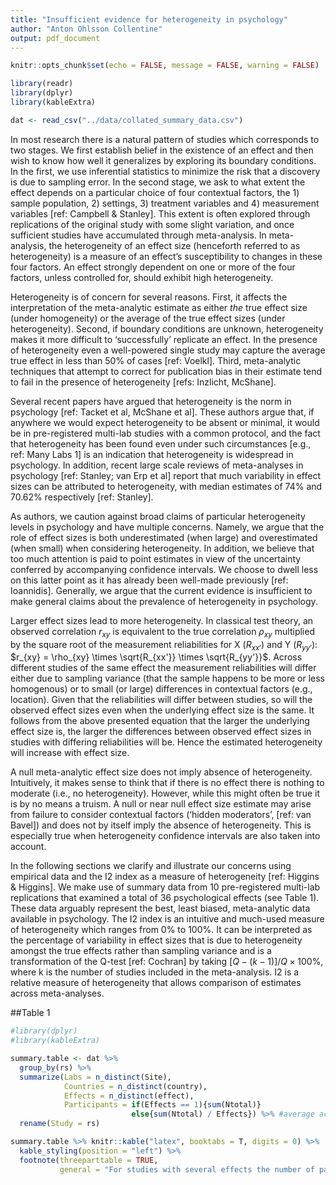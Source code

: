 ```yaml
---
title: "Insufficient evidence for heterogeneity in psychology"
author: "Anton Ohlsson Collentine"
output: pdf_document
---
```


```r
knitr::opts_chunk$set(echo = FALSE, message = FALSE, warning = FALSE)
```

```r
library(readr)
library(dplyr)
library(kableExtra)

dat <- read_csv("../data/collated_summary_data.csv")
```

In most research there is a natural pattern of studies which corresponds to two stages. We first establish belief in the existence of an effect and then wish to know how well it generalizes by exploring its boundary conditions. In the first, we use inferential statistics to minimize the risk that a discovery is due to sampling error. In the second stage, we ask to what extent the effect depends on a particular choice of four contextual factors, the 1) sample population, 2) settings, 3) treatment variables and 4) measurement variables [ref: Campbell & Stanley]. This extent is often explored through replications of the original study with some slight variation, and once sufficient studies have accumulated through meta-analysis. In meta-analysis, the heterogeneity of an effect size (henceforth referred to as heterogeneity) is a measure of an effect's susceptibility to changes in these four factors. An effect strongly dependent on one or more of the four factors, unless controlled for, should exhibit high heterogeneity. 

Heterogeneity is of concern for several reasons. First, it affects the interpretation of the meta-analytic estimate as either _the_ true effect size (under homogeneity) or the average of the true effect sizes (under heterogeneity). Second, if boundary conditions are unknown, heterogeneity makes it more difficult to 'successfully' replicate an effect. In the presence of heterogeneity even a well-powered single study may capture the average true effect in less than 50% of cases [ref: Voelkl]. Third, meta-analytic techniques that attempt to correct for publication bias in their estimate tend to fail in the presence of heterogeneity [refs: Inzlicht, McShane]. 

Several recent papers have argued that heterogeneity is the norm in psychology [ref: Tacket et al, McShane et al]. These authors argue that, if anywhere we would expect heterogeneity to be absent or minimal, it would be in pre-registered multi-lab studies with a common protocol, and the fact that heterogeneity has been found even under such circumstances [e.g., ref: Many Labs 1] is an indication that heterogeneity is widespread in psychology. In addition, recent large scale reviews of meta-analyses in psychology [ref: Stanley; van Erp et al] report that much variability in effect sizes can be attributed to heterogeneity, with median estimates of 74% and 70.62% respectively [ref: Stanley].

As authors, we caution against broad claims of particular heterogeneity levels in psychology and have multiple concerns. Namely, we argue that the role of effect sizes is both underestimated (when large) and overestimated (when small) when considering heterogeneity. In addition, we believe that too much attention is paid to point estimates in view of the uncertainty conferred by accompanying confidence intervals. We choose to dwell less on this latter point as it has already been well-made previously [ref: Ioannidis]. Generally, we argue that the current evidence is insufficient to make general claims about the prevalence of heterogeneity in psychology.

Larger effect sizes lead to more heterogeneity. In classical test theory, an observed correlation $r_{xy}$ is equivalent to the true correlation $\rho_{xy}$ multiplied by the square root of the measurement reliabilities for X ($R_{xx'}$) and Y ($R_{yy'}$): $r_{xy} = \rho_{xy} \times \sqrt{R_{xx'}} \times \sqrt{R_{yy'}}$. Across different studies of the same effect the measurement reliabilities will differ either due to sampling variance (that the sample happens to be more or less homogenous) or to small (or large) differences in contextual factors (e.g., location). Given that the reliabilities will differ between studies, so will the observed effect sizes even when the underlying effect size is the same. It follows from the above presented equation that the larger the underlying effect size is, the larger the differences between observed effect sizes in studies with differing reliabilities will be. Hence the estimated heterogeneity will increase with effect size. 

A null meta-analytic effect size does not imply absence of heterogeneity. Intuitively, it makes sense to think that if there is no effect there is nothing to moderate (i.e., no heterogeneity). However, while this might often be true it is by no means a truism. A null or near null effect size estimate may arise from failure to consider contextual factors ('hidden moderators', [ref: van Bavel]) and does not by itself imply the absence of heterogeneity. This is especially true when heterogeneity confidence intervals are also taken into account.

In the following sections we clarify and illustrate our concerns using empirical data and the I2 index as a measure of heterogeneity [ref: Higgins & Higgins]. We make use of summary data from 10 pre-registered multi-lab replications that examined a total of 36 psychological effects (see Table 1). These data arguably represent the best, least biased, meta-analytic data available in psychology. The I2 index is an intuitive and much-used measure of heterogeneity which ranges from 0% to 100%. It can be interpreted as the percentage of variability in effect sizes that is due to heterogeneity amongst the true effects rather than sampling variance and is a transformation of the Q-test [ref: Cochran] by taking $[Q - (k - 1)] / Q \times 100$%, where k is the number of studies included in the meta-analysis. I2 is a relative measure of heterogeneity that allows comparison of estimates across meta-analyses.

##Table 1
```r
#library(dplyr)
#library(kableExtra)

summary.table <- dat %>% 
  group_by(rs) %>% 
  summarize(Labs = n_distinct(Site),
            Countries = n_distinct(country), 
            Effects = n_distinct(effect),
            Participants = if(Effects == 1){sum(Ntotal)}
                           else{sum(Ntotal) / Effects}) %>% #average across effects
  rename(Study = rs)

summary.table %>% knitr::kable("latex", booktabs = T, digits = 0) %>% 
  kable_styling(position = "left") %>% 
  footnote(threeparttable = TRUE,
           general = "For studies with several effects the number of participants is the average across effects, rounded to the closest whole number. Participant numbers are those used for primary analyses by original authors (i.e., after exclusions). ML = Many Labs, RRR = Registered Replication Report.")
```

<!-- General thought: Ml1 compares heterogeneity from the perspective of between lab vs. between effects and concludes that heterogeneity depends mostly on the effect. However, it seems unsurprising that a certain lab (when not perversely motivated) does not systematically bias effects, but rather that a location might have differential effects on different studied effects. -->

<!-- This might mean that we have missed an important moderator, or that there is a lot of small moderators missed (thinking about it, this seems to differ from random fluctuations in that they are still systematic in some sense, on the other hand, whether they cancel out or not is in itself due to "chance". If an effect (but perhaps not others) is moderated by what time of the day the study is run this can lead to heterogeneity, but say there is also a time-independent moderator such as whether the room is warm -> then we get heterogeneity even if two labs measure at the same time, at what point do these things become "noise" rather than systematic bias? Because we have so few labs it is difficult to separate these?) -->

